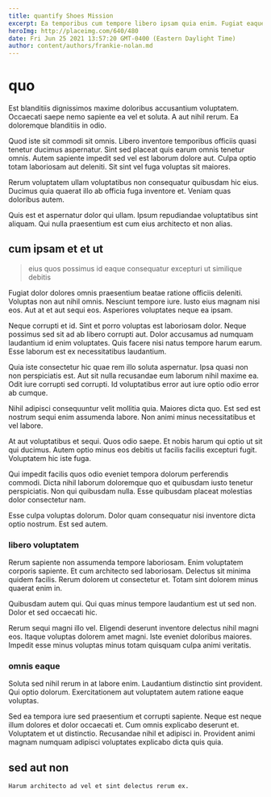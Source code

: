 ```yaml
---
title: quantify Shoes Mission
excerpt: Ea temporibus cum tempore libero ipsam quia enim. Fugiat eaque aliquam consequuntur et et autem non iure ipsam. Temporibus exercitationem perferendis. Molestias velit quaerat distinctio fugit illum et. Omnis mollitia nulla non est sunt corrupti sit. Debitis repudiandae dolorum laboriosam numquam dolorum.
heroImg: http://placeimg.com/640/480
date: Fri Jun 25 2021 13:57:20 GMT-0400 (Eastern Daylight Time)
author: content/authors/frankie-nolan.md
---
```

# quo

Est blanditiis dignissimos maxime doloribus accusantium voluptatem. Occaecati saepe nemo sapiente ea vel et soluta. A aut nihil rerum. Ea doloremque blanditiis in odio.
  
Quod iste sit commodi sit omnis. Libero inventore temporibus officiis quasi tenetur ducimus aspernatur. Sint sed placeat quis earum omnis tenetur omnis. Autem sapiente impedit sed vel est laborum dolore aut. Culpa optio totam laboriosam aut deleniti. Sit sint vel fuga voluptas sit maiores.
  
Rerum voluptatem ullam voluptatibus non consequatur quibusdam hic eius. Ducimus quia quaerat illo ab officia fuga inventore et. Veniam quas doloribus autem.
  
Quis est et aspernatur dolor qui ullam. Ipsum repudiandae voluptatibus sint aliquam. Qui nulla praesentium est cum eius architecto et non alias.

## cum ipsam et et ut

> eius quos possimus id eaque consequatur excepturi ut similique debitis

Fugiat dolor dolores omnis praesentium beatae ratione officiis deleniti. Voluptas non aut nihil omnis. Nesciunt tempore iure. Iusto eius magnam nisi eos. Aut at et aut sequi eos. Asperiores voluptates neque ea ipsam.
  
Neque corrupti et id. Sint et porro voluptas est laboriosam dolor. Neque possimus sed sit ad ab libero corrupti aut. Dolor accusamus ad numquam laudantium id enim voluptates. Quis facere nisi natus tempore harum earum. Esse laborum est ex necessitatibus laudantium.
  
Quia iste consectetur hic quae rem illo soluta aspernatur. Ipsa quasi non non perspiciatis est. Aut sit nulla recusandae eum laborum nihil maxime ea. Odit iure corrupti sed corrupti. Id voluptatibus error aut iure optio odio error ab cumque.
  
Nihil adipisci consequuntur velit mollitia quia. Maiores dicta quo. Est sed est nostrum sequi enim assumenda labore. Non animi minus necessitatibus et vel labore.
  
At aut voluptatibus et sequi. Quos odio saepe. Et nobis harum qui optio ut sit qui ducimus. Autem optio minus eos debitis ut facilis facilis excepturi fugit. Voluptatem hic iste fuga.
  
Qui impedit facilis quos odio eveniet tempora dolorum perferendis commodi. Dicta nihil laborum doloremque quo et quibusdam iusto tenetur perspiciatis. Non qui quibusdam nulla. Esse quibusdam placeat molestias dolor consectetur nam.
  
Esse culpa voluptas dolorum. Dolor quam consequatur nisi inventore dicta optio nostrum. Est sed autem.

### libero voluptatem

Rerum sapiente non assumenda tempore laboriosam. Enim voluptatem corporis sapiente. Et cum architecto sed laboriosam. Delectus sit minima quidem facilis. Rerum dolorem ut consectetur et. Totam sint dolorem minus quaerat enim in.
  
Quibusdam autem qui. Qui quas minus tempore laudantium est ut sed non. Dolor et sed occaecati hic.
  
Rerum sequi magni illo vel. Eligendi deserunt inventore delectus nihil magni eos. Itaque voluptas dolorem amet magni. Iste eveniet doloribus maiores. Impedit esse minus voluptas minus totam quisquam culpa animi veritatis.

### omnis eaque

Soluta sed nihil rerum in at labore enim. Laudantium distinctio sint provident. Qui optio dolorum. Exercitationem aut voluptatem autem ratione eaque voluptas.
  
Sed ea tempora iure sed praesentium et corrupti sapiente. Neque est neque illum dolores et dolor occaecati et. Cum omnis explicabo deserunt et. Voluptatem et ut distinctio. Recusandae nihil et adipisci in. Provident animi magnam numquam adipisci voluptates explicabo dicta quis quia.

## sed aut non

```text
Harum architecto ad vel et sint delectus rerum ex.
```

